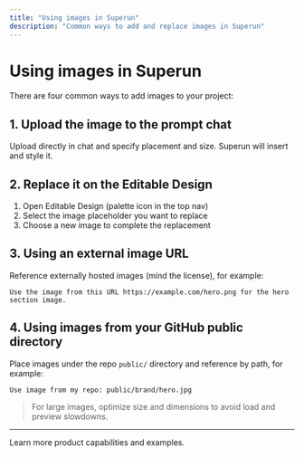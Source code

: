 ```yaml
---
title: "Using images in Superun"
description: "Common ways to add and replace images in Superun"
---
```


# Using images in Superun

There are four common ways to add images to your project:

## 1. Upload the image to the prompt chat
Upload directly in chat and specify placement and size. Superun will insert and style it.

## 2. Replace it on the Editable Design
1. Open Editable Design (palette icon in the top nav)
2. Select the image placeholder you want to replace
3. Choose a new image to complete the replacement

## 3. Using an external image URL
Reference externally hosted images (mind the license), for example:

```
Use the image from this URL https://example.com/hero.png for the hero section image.
```

## 4. Using images from your GitHub public directory
Place images under the repo `public/` directory and reference by path, for example:

```
Use image from my repo: public/brand/hero.jpg
```

> For large images, optimize size and dimensions to avoid load and preview slowdowns.

---

<Card title="Superun Website" icon="globe" href="https://superun.ai/web" horizontal>
  Learn more product capabilities and examples.
</Card>


